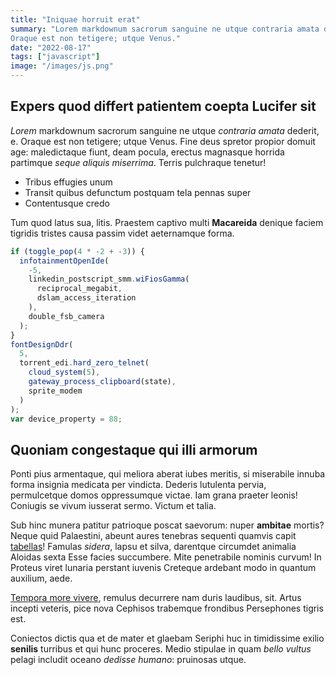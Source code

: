 ```yaml
---
title: "Iniquae horruit erat"
summary: "Lorem markdownum sacrorum sanguine ne utque contraria amata dederit, e.
Oraque est non tetigere; utque Venus."
date: "2022-08-17"
tags: ["javascript"]
image: "/images/js.png"
---
```


## Expers quod differt patientem coepta Lucifer sit

_Lorem_ markdownum sacrorum sanguine ne utque _contraria amata_ dederit, e.
Oraque est non tetigere; utque Venus. Fine deus spretor propior domuit age:
maledictaque fiunt, deam pocula, erectus magnasque horrida partimque _seque
aliquis miserrima_. Terris pulchraque tenetur!

- Tribus effugies unum
- Transit quibus defunctum postquam tela pennas super
- Contentusque credo

Tum quod latus sua, litis. Praestem captivo multi **Macareida** denique faciem
tigridis tristes causa passim videt aeternamque forma.

```js
if (toggle_pop(4 * -2 + -3)) {
  infotainmentOpenIde(
    -5,
    linkedin_postscript_smm.wiFiosGamma(
      reciprocal_megabit,
      dslam_access_iteration
    ),
    double_fsb_camera
  );
}
fontDesignDdr(
  5,
  torrent_edi.hard_zero_telnet(
    cloud_system(5),
    gateway_process_clipboard(state),
    sprite_modem
  )
);
var device_property = 88;
```

## Quoniam congestaque qui illi armorum

Ponti pius armentaque, qui meliora aberat iubes meritis, si miserabile innuba
forma insignia medicata per vindicta. Dederis lutulenta pervia, permulcetque
domos oppressumque victae. Iam grana praeter leonis! Coniugis se vivum iusserat
sermo. Victum et talia.

Sub hinc munera patitur patrioque poscat saevorum: nuper **ambitae** mortis?
Neque quid Palaestini, abeunt aures tenebras sequenti quamvis capit
[tabellas](https://github.com/josemiguel-alvarez/simple-remix-blog)! Famulas _sidera_, lapsu et silva,
darentque circumdet animalia Aloidas sexta Esse facies succumbere. Mite
penetrabile nominis curvum! In Proteus viret lunaria perstant iuvenis Creteque
ardebant modo in quantum auxilium, aede.

[Tempora more vivere](https://github.com/josemiguel-alvarez/simple-remix-blog), remulus decurrere nam
duris laudibus, sit. Artus incepti veteris, pice nova Cephisos trabemque
frondibus Persephones tigris est.

Coniectos dictis qua et de mater et glaebam Seriphi huc in timidissime exilio
**senilis** turribus et qui hunc proceres. Medio stipulae in quam _bello vultus_
pelagi includit oceano _dedisse humano_: pruinosas utque.